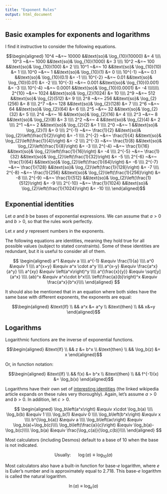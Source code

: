 ```yaml
---
title: "Exponent Rules"
output: html_document
---
```



## Basic examples for exponents and logarithms

I find it instructive to consider the following equations.

$$\begin{aligned}
10^4 ~&=~ 10000 &&\text{so}& \log_{10}(10000) &= 4 \\\\
10^3 ~&=~ 1000 &&\text{so}& \log_{10}(1000) &= 3 \\\\
10^2 ~&=~ 100 &&\text{so}& \log_{10}(100) &= 2 \\\\
10^1 ~&=~ 10 &&\text{so}& \log_{10}(10) &= 1 \\\\
10^0 ~&=~ 1 &&\text{so}& \log_{10}(1) &= 0 \\\\
10^{-1} ~&=~ 0.1 &&\text{so}& \log_{10}(0.1) &= -1 \\\\
10^{-2} ~&=~ 0.01 &&\text{so}& \log_{10}(0.01) &= -2 \\\\
10^{-3} ~&=~ 0.001 &&\text{so}& \log_{10}(0.001) &= -3 \\\\
10^{-4} ~&=~ 0.0001 &&\text{so}& \log_{10}(0.0001) &= -4 \\\\\\\\
2^{10} ~&=~ 1024 &&\text{so}& \log_{2}(1024) &= 10 \\\\
2^9 ~&=~ 512 &&\text{so}& \log_{2}(512) &= 9 \\\\
2^8 ~&=~ 256 &&\text{so}& \log_{2}(256) &= 8 \\\\
2^7 ~&=~ 128 &&\text{so}& \log_{2}(128) &= 7 \\\\
2^6 ~&=~ 64 &&\text{so}& \log_{2}(64) &= 6 \\\\
2^5 ~&=~ 32 &&\text{so}& \log_{2}(32) &= 5 \\\\
2^4 ~&=~ 16 &&\text{so}& \log_{2}(16) &= 4 \\\\
2^3 ~&=~ 8 &&\text{so}& \log_{2}(8) &= 3 \\\\
2^2 ~&=~ 4 &&\text{so}& \log_{2}(4) &= 2 \\\\
2^1 ~&=~ 2 &&\text{so}& \log_{2}(2) &= 1 \\\\
2^0 ~&=~ 1 &&\text{so}& \log_{2}(1) &= 0 \\\\
2^{-1} ~&=~ \frac{1}{2} &&\text{so}& \log_{2}\left(\frac{1}{2}\right) &= -1 \\\\
2^{-2} ~&=~ \frac{1}{4} &&\text{so}& \log_{2}\left(\frac{1}{4}\right) &= -2 \\\\
2^{-3} ~&=~ \frac{1}{8} &&\text{so}& \log_{2}\left(\frac{1}{8}\right) &= -3 \\\\
2^{-4} ~&=~ \frac{1}{16} &&\text{so}& \log_{2}\left(\frac{1}{16}\right) &= -4 \\\\
2^{-5} ~&=~ \frac{1}{32} &&\text{so}& \log_{2}\left(\frac{1}{32}\right) &= -5 \\\\
2^{-6} ~&=~ \frac{1}{64} &&\text{so}& \log_{2}\left(\frac{1}{64}\right) &= -6 \\\\
2^{-7} ~&=~ \frac{1}{128} &&\text{so}& \log_{2}\left(\frac{1}{128}\right) &= -7 \\\\
2^{-8} ~&=~ \frac{1}{256} &&\text{so}& \log_{2}\left(\frac{1}{256}\right) &= -8 \\\\
2^{-9} ~&=~ \frac{1}{512} &&\text{so}& \log_{2}\left(\frac{1}{512}\right) &= -9 \\\\
2^{-10} ~&=~ \frac{1}{1024} &&\text{so}& \log_{2}\left(\frac{1}{1024}\right) &= -10 \\\\
\end{aligned}$$





## Exponential identities

Let $a$ and $b$ be bases of exponential expressions. We can assume that $a>0$ and $b>0$, so that the rules work perfectly.

Let $x$ and $y$ represent numbers in the exponents.

The following equations are identities, meaning they hold true for all possible values (subject to stated constraints). Some of these identities are redundant, but it is useful to consider all of them.

$$
\begin{aligned}
a^1 &\equiv a \\\\
a^{-1} &\equiv \frac{1}{a} \\\\
a^0 &\equiv 1 \\\\
a^{x+y} &\equiv a^x \cdot a^y \\\\
a^{x-y} &\equiv \frac{a^x}{a^y} \\\\
a^{xy} &\equiv \left(a^x\right)^y \\\\
a^{\frac{x}{y}} &\equiv \sqrt[y]{a^x} \\\\
(ab)^x &\equiv a^x\cdot b^x\\\\
\left(\frac{a}{b}\right)^x &\equiv \frac{a^x}{b^x}\\\\
\end{aligned}
$$

It should also be mentioned that in an equation where both sides have the same base with different exponents, the exponents are equal:


$$\begin{aligned}
&\text{If} \\
&& a^x &= a^y \\
&\text{then} \\
&& x&=y
\end{aligned}$$

## Logarithms

Logarithmic functions are the inverse of exponential functions. 

$$\begin{aligned}
&\text{If} \\
&& z &= b^x \\
&\text{then} \\
&& \log_b(z) &= x
\end{aligned}$$

Or, in function notation: 

$$\begin{aligned}
&\text{If} \\
&& f(x) &= b^x \\
&\text{then} \\
&& f^{-1}(x) &= \log_b(x)
\end{aligned}$$


Logarithms have their own set of [interesting identities](https://en.wikipedia.org/wiki/List_of_logarithmic_identities) (the linked wikipedia article expands on these rules very thoroughly). Again, let's assume $a>0$ and $b>0$. In addition, let $c>0$.


$$
\begin{aligned}
\log_b\left(a^x\right) &\equiv x\cdot \log_b(a) \\\\
\log_b(b) &\equiv 1 \\\\
\log_b(1) &\equiv 0 \\\\
\log_b\left(b^x\right) &\equiv x \\\\
b^{\log_b(a)} &\equiv a \\\\
\log_b\left(ac\right) &\equiv \log_b(a)+\log_b(c)\\\\
\log_b\left(\frac{a}{c}\right) &\equiv \log_b(a)-\log_b(c)\\\\
\log_b(a) &\equiv \frac{\log_c(a)}{\log_c(b)}\\\\
\end{aligned}
$$

Most calculators (including Desmos) default to a base of 10 when the base is not indicated.

$$\text{Usually:}~~~~~~\log(a) \equiv \log_{10}(a)$$

Most calculators also have a built-in function for base-$e$ logarithm, where $e$ is Euler's number and is approximately equal to 2.718. This base-$e$ logarithm is called the natural logarithm.

$$\ln(a)~\equiv~\log_{e}(a)$$





